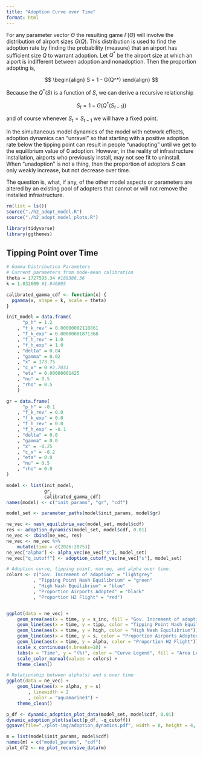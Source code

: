 ```yaml
---
title: "Adoption Curve over Time"
format: html
---
```


For any parameter vector $\Theta$ the resulting game $\Gamma(\Theta)$ will involve the distribution of airport sizes $G(Q)$.
This distribution is used to find the adoption rate by finding the probability (measure) that an airport has sufficient size $Q$ to warrant adoption.
Let $Q^*$ be the airport size at which an aiport is indifferent between adoption and nonadoption.
Then the proportion adopting is,

$$
\begin{align}
S = 1 - G(Q^*)
\end{align}
$$

Because the $Q^*(S)$ is a function of $S$, we can derive a recursive relationship

$$
S_t = 1 - G(Q^*(S_{t-1}))
$$

and of course whenever $S_t = S_{t-1}$ we will have a fixed point.

In the simultaneous model dynamics of the model with network effects, adoption dynamics can "unravel" so that starting with a positive adoption rate below the tipping point can result in people "unadopting" until we get to the equilibrium value of 0 adoption.
However, in the reality of infrastructure installation, airports who previously install, may not see fit to uninstall. 
When "unadoption" is not a thing, then the proportion of adopters $S$ can only weakly increase, but not decrease over time.

The question is, what, if any, of the other model aspects or parameters are altered by an existing pool of adopters that cannot or will not remove the installed infrastructure.
```r
rm(list = ls())
source("./h2_adopt_model.R")
source("./h2_adopt_model_plots.R")
```

```r
library(tidyverse)
library(ggthemes)
```

## Tipping Point over Time

```r
# Gamma Distribution Parameters
# Current parameters from mode-mean calibration
theta = 1727595.34 #188386.36
k = 1.032609 #1.046095

calibrated_gamma_cdf <- function(x) {
  pgamma(x, shape = k, scale = theta)
}

init_model = data.frame(
      "p_h" = 1.2
    , "f_k_rev" = 0.00000002118861
    , "f_k_exp" = 0.00000001871368
    , "f_h_rev" = 1.0
    , "f_h_exp" = 1.0
    , "delta" = 0.04
    , "gamma" = 0.02
    , "x" = 173.75 
    , "c_x" = 0 #2.7031
    , "eta" = 0.00000001425
    , "nu" = 0.5
    , "rho" = 0.5
    )

gr = data.frame(
      "p_h" = -0.1
    , "f_k_rev" = 0.0
    , "f_k_exp" = 0.0
    , "f_h_rev" = 0.0
    , "f_h_exp" = -0.1
    , "delta" = 0.0
    , "gamma" = 0.0
    , "x" = -0.25
    , "c_x" = -0.2
    , "eta" = 0.0
    , "nu" = 0.5
    , "rho" = 0.0
)

model <- list(init_model,
              gr,
              calibrated_gamma_cdf)
names(model) <- c("init_params", "gr", "cdf")

model_set <- parameter_paths(model$init_params, model$gr)
```


```r
ne_vec <- nash_equilibria_vec(model_set, model$cdf)
res <- adoption_dynamics(model_set, model$cdf, 0.01)
ne_vec <- cbind(ne_vec, res)
ne_vec <- ne_vec %>%
    mutate(time = c(2026:2075))
ne_vec["alpha"] <- alpha_vec(ne_vec["s"], model_set)
ne_vec["q_cutoff"] <- adoption_cutoff_vec(ne_vec["s"], model_set)
```

```r
# Adoption curve, tipping point, max_eq, and alpha over time.
colors <- c("Gov. Increment of adoption" = "lightgrey"
          , "Tipping Point Nash Equilibrium" = "green"
          , "High Nash Equilibrium" = "blue"
          , "Proportion Airports Adopted" = "black"
          , "Proportion H2 Flight" = "red")


ggplot(data = ne_vec) +
    geom_area(aes(x = time, y = s_inc, fill = "Gov. Increment of adoption"), alpha = 0.5) +
    geom_line(aes(x = time, y = tipp, color = "Tipping Point Nash Equilibrium")) +
    geom_line(aes(x = time, y = high, color = "High Nash Equilibrium")) +
    geom_line(aes(x = time, y = s, color = "Proportion Airports Adopted")) +
    geom_line(aes(x = time, y = alpha, color = "Proportion H2 Flight")) +
    scale_x_continuous(n.breaks=10) +
    labs(x = "Time", y = "(%)", color = "Curve Legend", fill = "Area Legend") +
    scale_color_manual(values = colors) +
    theme_clean()
```

```r
# Relationship between alpha(s) and s over time
ggplot(data = ne_vec) +
    geom_line(aes(x = alpha, y = s)
        , linewidth = 2
        , color = "aquamarine3") +
    theme_clean()
```


```r
p_df <- dynamic_adoption_plot_data(model_set, model$cdf, 0.01)
dynamic_adoption_plot(select(p_df, -q_cutoff))
ggsave(file="./plot-img/adoption_dynamics.pdf", width = 8, height = 4, dpi = 300)
```


```r
m = list(model$init_params, model$cdf)
names(m) = c("model_params", "cdf")
plot_df2 <- ne_plot_recursive_data(m)
```

